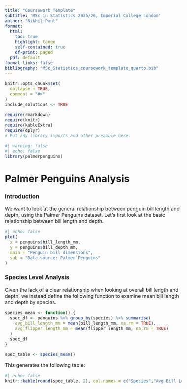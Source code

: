 ```yaml
---
title: "Coursework Template"
subtitle: 'MSc in Statistics 2025/26, Imperial College London'
author: "Nikhil Pant"
format:
  html:
    toc: true
    highlight: tango
    self-contained: true
    df-print: paged
  pdf: default
format-links: false
bibliography: "MSc_Statistics_coursework_template_quarto.bib" 
---
```


<style type="text/css">
h1{
  font-size: 24pt;
}
h2{
  font-size: 18pt;
}
body{
  font-size: 12pt;
}
</style>


```r
knitr::opts_chunk$set(
  collapse = TRUE,
  comment = "#>"
)
include_solutions <- TRUE
```
```r
require(rmarkdown)
require(knitr)
require(kableExtra)
require(dplyr)
# Put any library imports and other preamble here.

```

```r
#| warning: false
#| echo: false
library(palmerpenguins)
```

# Palmer Penguins Analysis
### Introduction
We want to look at the general relationship between penguin bill length and depth,
using the Palmer Penguins dataset. Let's first look at the basic relationship 
between bill length and depth.
```r
#| echo: false
plot(
  x = penguins$bill_length_mm,
  y = penguins$bill_depth_mm,
  main = "Penguin bill dimensions",
  sub = "Data source: Palmer Penguins"
)
```

### Species Level Analysis
Given the lack of a clear relationship when looking at overall bill length 
and depth, we instead define the following function to examine mean bill
length and depth by species.
```r
species_mean <- function() {
  spec_df <- penguins %>% group_by(species) %>% summarise(
    avg_bill_length_mm = mean(bill_length_mm, na.rm = TRUE),
    avg_flipper_length_mm = mean(flipper_length_mm, na.rm = TRUE)
  )
  spec_df
}

spec_table <- species_mean()
```
This generates the following table:
```r
#| echo: false
knitr::kable(round(spec_table, 2), col.names = c("Species","Avg Bill Length (mm)", "Avg Flipper Length (mm)"))
```


